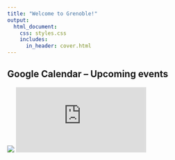 ```yaml
---
title: "Welcome to Grenoble!"
output:
  html_document:
    css: styles.css
    includes:
      in_header: cover.html
---
```


## Google Calendar -- Upcoming events

<!-- http://stackoverflow.com/questions/11122249/scale-iframe-css-width-100-like-an-image -->
<div class="h_iframe">
<!-- a transparent image is preferable -->
<img class="ratio" src="http://placehold.it/16x9"/>
<iframe src="https://calendar.google.com/calendar/embed?src=2ttvq1sfpibbugl2cnqotm7c40%40group.calendar.google.com&ctz=Europe/Paris" style="border: 0" frameborder="0" scrolling="no"></iframe>
</div>